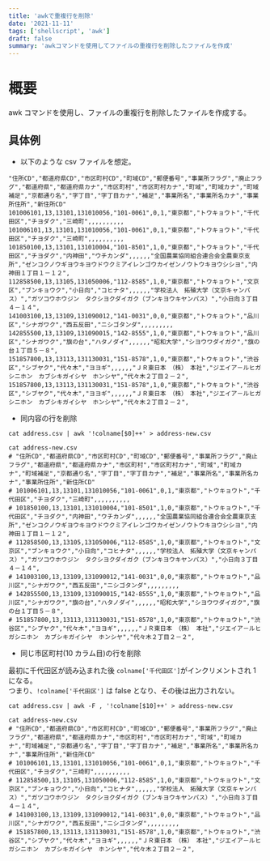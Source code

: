 ```yaml
---
title: 'awkで重複行を削除'
date: '2021-11-11'
tags: ['shellscript', 'awk']
draft: false
summary: 'awkコマンドを使用してファイルの重複行を削除したファイルを作成'
---
```


# 概要

awk コマンドを使用し、ファイルの重複行を削除したファイルを作成する。

## 具体例

- 以下のような csv ファイルを想定。

```csv
"住所CD","都道府県CD","市区町村CD","町域CD","郵便番号","事業所フラグ","廃止フラグ","都道府県","都道府県カナ","市区町村","市区町村カナ","町域","町域カナ","町域補足","京都通り名","字丁目","字丁目カナ","補足","事業所名","事業所名カナ","事業所住所","新住所CD"
101006101,13,13101,131010056,"101-0061",0,1,"東京都","トウキョウト","千代田区","チヨダク","三崎町",,,,,,,,,,
101006101,13,13101,131010056,"101-0061",0,1,"東京都","トウキョウト","千代田区","チヨダク","三崎町",,,,,,,,,,
101850100,13,13101,131010004,"101-8501",1,0,"東京都","トウキョウト","千代田区","チヨダク","内神田","ウチカンダ",,,,,,"全国農業協同組合連合会全農東京支所","ゼンコクノウギヨウキヨウドウクミアイレンゴウカイゼンノウトウキヨウシシヨ","内神田１丁目１－１２",
112858500,13,13105,131050006,"112-8585",1,0,"東京都","トウキョウト","文京区","ブンキョウク","小日向","コヒナタ",,,,,,"学校法人　拓殖大学（文京キャンパス）","ガツコウホウジン　タクシヨクダイガク（ブンキヨウキヤンパス）","小日向３丁目４－１４",
141003100,13,13109,131090012,"141-0031",0,0,"東京都","トウキョウト","品川区","シナガワク","西五反田","ニシゴタンダ",,,,,,,,,
142855500,13,13109,131090015,"142-8555",1,0,"東京都","トウキョウト","品川区","シナガワク","旗の台","ハタノダイ",,,,,,"昭和大学","シヨウワダイガク","旗の台１丁目５－８",
151857800,13,13113,131130031,"151-8578",1,0,"東京都","トウキョウト","渋谷区","シブヤク","代々木","ヨヨギ",,,,,,"ＪＲ東日本　（株）　本社","ジエイア－ルヒガシニホン　カブシキガイシヤ　ホンシヤ","代々木２丁目２－２",
151857800,13,13113,131130031,"151-8578",1,0,"東京都","トウキョウト","渋谷区","シブヤク","代々木","ヨヨギ",,,,,,"ＪＲ東日本　（株）　本社","ジエイア－ルヒガシニホン　カブシキガイシヤ　ホンシヤ","代々木２丁目２－２",

```

- 同内容の行を削除

```shell
cat address.csv | awk '!colname[$0]++' > address-new.csv

cat address-new.csv
# "住所CD","都道府県CD","市区町村CD","町域CD","郵便番号","事業所フラグ","廃止フラグ","都道府県","都道府県カナ","市区町村","市区町村カナ","町域","町域カナ","町域補足","京都通り名","字丁目","字丁目カナ","補足","事業所名","事業所名カナ","事業所住所","新住所CD"
# 101006101,13,13101,131010056,"101-0061",0,1,"東京都","トウキョウト","千代田区","チヨダク","三崎町",,,,,,,,,,
# 101850100,13,13101,131010004,"101-8501",1,0,"東京都","トウキョウト","千代田区","チヨダク","内神田","ウチカンダ",,,,,,"全国農業協同組合連合会全農東京支所","ゼンコクノウギヨウキヨウドウクミアイレンゴウカイゼンノウトウキヨウシシヨ","内神田１丁目１－１２",
# 112858500,13,13105,131050006,"112-8585",1,0,"東京都","トウキョウト","文京区","ブンキョウク","小日向","コヒナタ",,,,,,"学校法人　拓殖大学（文京キャンパス）","ガツコウホウジン　タクシヨクダイガク（ブンキヨウキヤンパス）","小日向３丁目４－１４",
# 141003100,13,13109,131090012,"141-0031",0,0,"東京都","トウキョウト","品川区","シナガワク","西五反田","ニシゴタンダ",,,,,,,,,
# 142855500,13,13109,131090015,"142-8555",1,0,"東京都","トウキョウト","品川区","シナガワク","旗の台","ハタノダイ",,,,,,"昭和大学","シヨウワダイガク","旗の台１丁目５－８",
# 151857800,13,13113,131130031,"151-8578",1,0,"東京都","トウキョウト","渋谷区","シブヤク","代々木","ヨヨギ",,,,,,"ＪＲ東日本　（株）　本社","ジエイア－ルヒガシニホン　カブシキガイシヤ　ホンシヤ","代々木２丁目２－２",
```

- 同じ市区町村(10 カラム目)の行を削除

最初に千代田区が読み込まれた後 `colname['千代田区']`がインクリメントされ 1 になる。  
つまり、`!colname['千代田区']` は false となり、その後は出力されない。

```shell
cat address.csv | awk -F , '!colname[$10]++' > address-new.csv

cat address-new.csv
# "住所CD","都道府県CD","市区町村CD","町域CD","郵便番号","事業所フラグ","廃止フラグ","都道府県","都道府県カナ","市区町村","市区町村カナ","町域","町域カナ","町域補足","京都通り名","字丁目","字丁目カナ","補足","事業所名","事業所名カナ","事業所住所","新住所CD"
# 101006101,13,13101,131010056,"101-0061",0,1,"東京都","トウキョウト","千代田区","チヨダク","三崎町",,,,,,,,,,
# 112858500,13,13105,131050006,"112-8585",1,0,"東京都","トウキョウト","文京区","ブンキョウク","小日向","コヒナタ",,,,,,"学校法人　拓殖大学（文京キャンパス）","ガツコウホウジン　タクシヨクダイガク（ブンキヨウキヤンパス）","小日向３丁目４－１４",
# 141003100,13,13109,131090012,"141-0031",0,0,"東京都","トウキョウト","品川区","シナガワク","西五反田","ニシゴタンダ",,,,,,,,,
# 151857800,13,13113,131130031,"151-8578",1,0,"東京都","トウキョウト","渋谷区","シブヤク","代々木","ヨヨギ",,,,,,"ＪＲ東日本　（株）　本社","ジエイア－ルヒガシニホン　カブシキガイシヤ　ホンシヤ","代々木２丁目２－２",

```
